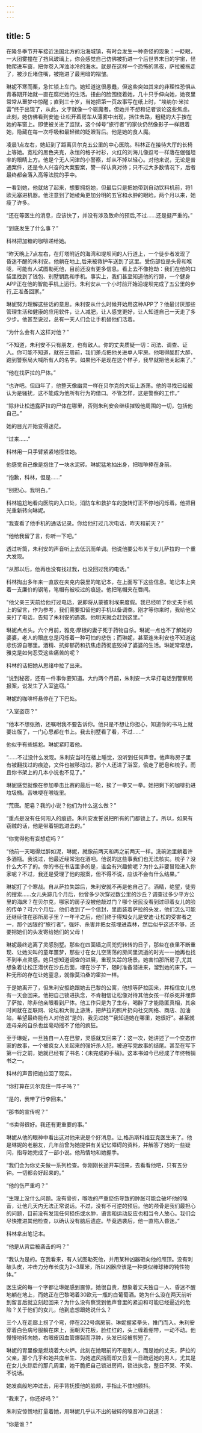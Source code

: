 ```yaml
---
---
---
```

title: 5
---







在隆冬季节开车接近法国北方的沿海城镇，有时会发生一种奇怪的现象：一眨眼，一大团雾撞在了挡风玻璃上，你会感觉自己仿佛被扔进一个后世界末日的宇宙，怪物爬进车窗，把你卷入浑浊冰冷的海水。就是在这样一个恐怖的黑夜，萨拉被拖走了，被沙丘堵住嘴，被拖进了最黑暗的褶皱。

琳妮不寒而栗，急忙锁上车门。她知道这很愚蠢，但这些突如其来的非理性恐惧从青春期开始就一直在腐烂她的生活。扭曲的脸围绕着她，几十只手伸向她，她夜里常常从噩梦中惊醒；直到三十岁，当她把第一页故事写在纸上时，“埃纳尔·米拉雷”终于出现了，从此，文字就像一个驱魔者。但她并不想和记者谈论这些焦虑。此刻，她仿佛看到安迪·让松开着房车从薄雾中出现，挡住去路，粗糙的大手按在她的车窗上。即使被关进了监狱，这个绰号“旅行者”的家伙仍然像影子一样跟着她，隐藏在每一次呼吸和最轻微的眨眼背后。他是她的食人魔。

凌晨1点左右，她赶到了距离贝尔克五公里的中心医院。科林正在接待大厅的长椅上等她。宽松的黑色夹克，永恒的格子衬衫，火红的刘海儿像逗号一样落在倔强坦率的眼睛上方。他是个无人问津的小警察，却从不掉以轻心。对他来说，无论是普通案件，还是令人兴奋的大案要案，讐一样认真对待；只不过大多数情况下，后者最终都会落入高等法院的手中。

一看到她，他就站了起来，想要拥抱她，但最后只是把她带到自动饮料机前，将1欧元塞进机器。他注意到了她棱角更加分明的五官和水肿的眼睑。两个月以来，她瘦了许多。

“还在等医生的消息，应该快了，并没有涉及致命的预后,不过……还是挺严重的。”

“到底发生了什么事？”

科林把加糖的咖啡递给她。

“昨天晩上7点左右，在灯塔附近的海湾和堤坝间的人行道上，一个徒步者发现了昏迷不醒的朱利安。他躺在地上,后来被救护车送到了这里。受伤部位是头骨和喉咙，可能有人试图勒死他，目前还没有更多信息。看上去不像抢劫：我们在他的口袋里找到了钱包、别墅钥匙和手机。事实上，我们甚至知道他的行踪，一个健身APP正在他的智能手机上运行。朱利安从一个小时前开始沿堤坝完成了五公里的步行,正准备回家。”

琳妮努力理解这些话的意思。朱利安从什么时候开始用这种APP了？他最讨厌那些管理生活和健康的应用软件，让人减肥，让人感觉更好，让人知道自己一天走了多少步。他甚至说过，总有一天人们会让手机替他们活着。

“为什么会有人这样对他？”

“不知道，朱利安不只有朋友，也有敌人。你的丈夫质疑一切：司法、调查、证人。你可能不知道，就在三周前，我们差点把他关进单人牢房。他喝得酩酊大醉，跑到警察局大喊所有人的名字。如果他不是现在这个样子，我早就把他关起来了。”

“他在找萨拉的尸体。”

“也许吧。但四年了，他整天像幽灵一样在贝尔克的大街上游荡。他的寻找已经被认为是骚扰，这不能成为他所有行为的借口。不管怎样，这是警察的工作。”

“除非让松透露萨拉的尸体在哪里，否则朱利安会继续摧毁他周围的一切，包括他自己。”

她的目光开始变得迷茫。

“过来……”

科林用一只手臂紧紧地揽住她。

他感觉自己像是抱住了一块水泥砖。琳妮猛地抽出身，把咖啡捧在身前。

“抱歉，科林，但是……”

“别担心。我明白。”

科林尴尬地看向医院的入口处，消防车和救护车的旋转灯正不停地闪烁着。他把目光重新转向琳妮。

“我查看了他手机的通话记录。你给他打过几次电话，昨天和前天？”

“他给我留了言，你听一下吧。”

透过听筒，朱利安的声音听上去低沉而单调。他说他要公布关于女儿萨拉的一个重大发现。

“从那以后，他再也没有找过我，也没回过我的电话。”

科林掏出多年来一直放在夹克内袋里的笔记本，在上面写下这些信息。笔记本上夹着一支廉价的钢笔，笔帽有被咬过的痕迹。他把笔帽夹在唇间。

"他父亲三天前给他打过电话，说即将从蒙彼利埃来度假。我已经听了你丈夫手机上的留言，作为参考，我们需要扣留他的手机以备调查。刚才等你来时，我给他父亲打了电话，告知了朱利安的遇袭。他明天就会赶到这里。”

琳妮点点头。六个月前，雅克·摩根的妻子死于药物自杀。琳妮一点也不了解她的婆婆，老人的眼底总是闪烁着一种可怕的悲伤；而琳妮，甚至连朱利安也不知道这悲伤源自哪里。酒精、抗抑郁药和抗焦虑药彻底毁掉了婆婆的生活。琳妮常常想，雅克是如何忍受这些痛苦的呢？

科林的话把她从思绪中拉了出来。

“说到秘密，还有一件事你要知道。大约两个月前，朱利安一大早打电话到警察局报案，说发生了入室盗窃。”

琳妮的咖啡杯悬停在了下巴处。

“入室盗窃？”

“他本不想张扬，还嘱咐我不要告诉你。他只是不想让你担心，知道你的书马上就要岀版了，一门心思都在书上。我去别墅看了看，不过……”

他似乎有些尴尬。琳妮紧盯着他。

“……不过没什么发现。朱利安当时在楼上睡觉，没听到任何声音。他声称房子里有被翻找过的痕迹，文件也被移动过。那个人还进了浴室，偷走了肥皂和梳子。而且你书架上的几本小说也不见了。”

琳妮感觉就像在参加拳击比赛的最后一轮，挨了一拳又一拳。她把剩下的咖啡扔进垃圾桶。苦味哽在喉咙里。

“荒唐。肥皂？我的小说？他们为什么这么做？”

“重点是没有任何闯入的痕迹。朱利安发誓说把所有的门都锁上了。所以，如果有窃贼的话，他是带着钥匙进去的。”

“你觉得他有妄想症吗？”

“他前一天喝得烂醉如泥，琳妮，就像前两天和再之前两天一样。洗碗池里躺着许多酒瓶。我说过，他最近经常泡在酒吧。他说的这些事我们也无法核实。梳子？没什么大不了的。你的书在书店里多的是，谁会有兴趣偷呢？为什么非要冒险进入你家呢？不过，我还是受理了他的报案，但不得不说，应该不会有什么结果。”

琳妮打了个寒战。自从萨拉失踪后，朱利安就不再是他自己了。酒精，绝望，徒劳的搜索……女儿失踪几个月后，他曾多少次穿过数公里的沙丘？调查过多少平方公里的海床？在贝尔克，哪家的房子没被他敲过门？哪个居民没看到过印着女儿的脸的传单？可六个月后，他们收到了一个信封，里面装着萨拉的头发，他们怎么可能还继续住在那所房子里？一年半之后，他们终于得知女儿是安迪·让松的受害者之一，那个凶狠的“旅行者”，强奸、杀害并把女孩埋进森林，然后似乎这还不够，还要把她们的头发寄给她们的父母！

琳妮最终逃离了灵感别墅。那些在四面墙之间兜兜转转的日子，那些在夜里不断重现、让她尖叫的童年噩梦，那些寸在女儿空荡荡的房间里流逝的时光一一她再也找不到半点灵感。她只想知道调查的进展，重现失踪的场景。她害怕那所房子,尤其想象着让松正潜伏在沙丘后面，埋在沙子下，随时准备潜进来，溜到她的床下。一种无形的存在让她窒息，就像莫泊桑的霍拉一样。

于是她离开了，但朱利安拒绝跟她去巴黎的公寓，他想等萨拉回来，并相信女儿总有一天会回来。他把自己锁进执念，不肯相信让松像对待其他女孩一样杀死并埋葬了萨拉，除非他亲眼看到尸体。他工作只是为了生存，喝醉了才能隐匿真相，其余时间就在互联网、论坛和大街上游荡，把萨拉的照片扔向社交网络、商店、加油站，希望最终能有人对他说“是的，我见过她”“我知道她在哪里，她很好”。甚至就连母亲的自杀也丝毫动摇不了他的疯狂。

至于琳妮，一旦独自一人在巴黎，灵感就又回来了：这一次，她讲述了一个变态作家的故事，一个被疯女人关起来的强奸杀人犯，被迫写完故事的结尾。甚至在写下第一行之前，她就已经有了书名：《未完成的手稿》。这本书如今已经成了年终畅销书之一。

科林的声音把她拉回了现实。

“你打算在贝尔克住一阵子吗？”

“是的，我带了行李回来。”

“那书的宣传呢？”

“书卖得很好。我还有更重要的事。”

琳妮从他的眼神中看出这对他来说是个好消息。让,格热斯科维亚克医生来了。他是琳妮的老朋友，几年前曾为她提供有关记忆障碍的资料，并解答了她的一些疑问，指导她完成了一部小说。他热情地和她握手。

“我们会为你丈夫做一系列检查。你刚刚长途开车回来，去看看他吧，只有五分钟。一切都会好起来的。”

“他的伤严重吗？”

“生理上没什么问题。没有骨折，喉咙的严重瘀伤导致的肿胀可能会破坏他的嗓音，让他几天内无法正常说话。不过，没有不可逆的预后。他的颅骨是我们最担心的问题，目前没有发现任何损伤或水肿，语言和运动反应也相当令人放心。我们会尽快推进其他检查，以确认没有脑后遗症。毕竟遇袭后，他一直陷入昏迷。”

科林拿出笔记本。

“他是从背后被袭击的吗？”

“我认为是的。在我看来，有人试图勒死他，并用某种凶器砸向他的颅顶。没有刺破头皮，冲击力分布长度为2~3厘米，所以凶器应该是一种类似棒球棒的钝性物体。”

医生说的每一个字都让琳妮感到震惊。她很自责，想象着丈夫独自一人、昏迷不醒地躺在地上，而她正在巴黎喝着30欧元一瓶的白葡萄酒。她为什么没在两天前听到留言后就立刻赶回来？为什么没有察觉到他声音里的紧迫和可能已经逼近的危险？关于他们的女儿，他到底想跟她说什么？

三个人在走廊上拐了个弯，停在222号病房前。琳妮握紧拳头，推门而入。朱利安穿着白色病号服躺在床上，面朝天花板，脸红红的，头上缠着绷带，一动不动。他慢慢地转向她，右眼皮因血管爆裂而浮肿，头发已经被剪短了。

琳妮的胃里像是燃烧着大火炉。此刻在她眼前的不是别人，而是她的丈夫，萨拉的父亲，那个几乎和她共度半生、为她遮风挡雨却又日复一日疏远她的男人，尤其是在女儿失踪后的那几周里，她干脆把自己锁进房间，锁进执念，整日不哭、不笑、不说话。

她发疯般地冲过去，用手背抚摸他的脸颊，手指止不住地颤抖。

“我来了，你还好吗？”

朱利安惊慌地打量着她，用琳妮几乎认不出的破碎的嗓音冲口说道：

“你是谁？”
